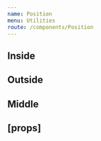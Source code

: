 ```yaml
---
name: Position
menu: Utilities
route: /components/Position
---
```



<PageTitle title="Position" src="components/Position" />

## Inside

<Playground>
  <div style={{ position: 'relative', width: '40px', height: '40px', backgroundColor: themes.light['color-BG50'] }}>
    <Position location="center" raised>
      <div style={{ width: '8px', height: '8px', backgroundColor: '#000', borderRadius: '100%' }} />
    </Position>
    <Position variant="inside" location="bottom-left">
      <div style={{ width: '8px', height: '8px', backgroundColor: '#000', borderRadius: '100%' }} />
    </Position>
    <Position variant="inside" location="bottom-center">
      <div style={{ width: '8px', height: '8px', backgroundColor: '#000', borderRadius: '100%' }} />
    </Position>
    <Position variant="inside" location="bottom-right">
      <div style={{ width: '8px', height: '8px', backgroundColor: '#000', borderRadius: '100%' }} />
    </Position>
    <Position variant="inside" location="top-left">
      <div style={{ width: '8px', height: '8px', backgroundColor: '#000', borderRadius: '100%' }} />
    </Position>
    <Position variant="inside" location="top-center">
      <div style={{ width: '8px', height: '8px', backgroundColor: '#000', borderRadius: '100%' }} />
    </Position>
    <Position variant="inside" location="top-right">
      <div style={{ width: '8px', height: '8px', backgroundColor: '#000', borderRadius: '100%' }} />
    </Position>
    <Position variant="inside" location="left-center">
      <div style={{ width: '8px', height: '8px', backgroundColor: '#000', borderRadius: '100%' }} />
    </Position>
    <Position variant="inside" location="right-center">
      <div style={{ width: '8px', height: '8px', backgroundColor: '#000', borderRadius: '100%' }} />
    </Position>
    <Position location="center">
      <div style={{ width: '20px', height: '20px', backgroundColor: '#fff' }} />
    </Position>
  </div>
</Playground>

## Outside

<Playground>
  <div style={{ position: 'relative', width: '40px', height: '40px', backgroundColor: themes.light['color-BG50'] }}>
    <Position location="center" raised>
      <div style={{ width: '8px', height: '8px', backgroundColor: '#000', borderRadius: '100%' }} />
    </Position>
    <Position variant="outside" location="bottom-left">
      <div style={{ width: '8px', height: '8px', backgroundColor: '#000', borderRadius: '100%' }} />
    </Position>
    <Position variant="outside" location="bottom-center">
      <div style={{ width: '8px', height: '8px', backgroundColor: '#000', borderRadius: '100%' }} />
    </Position>
    <Position variant="outside" location="bottom-right">
      <div style={{ width: '8px', height: '8px', backgroundColor: '#000', borderRadius: '100%' }} />
    </Position>
    <Position variant="outside" location="top-left">
      <div style={{ width: '8px', height: '8px', backgroundColor: '#000', borderRadius: '100%' }} />
    </Position>
    <Position variant="outside" location="top-center">
      <div style={{ width: '8px', height: '8px', backgroundColor: '#000', borderRadius: '100%' }} />
    </Position>
    <Position variant="outside" location="top-right">
      <div style={{ width: '8px', height: '8px', backgroundColor: '#000', borderRadius: '100%' }} />
    </Position>
    <Position variant="outside" location="left-center">
      <div style={{ width: '8px', height: '8px', backgroundColor: '#000', borderRadius: '100%' }} />
    </Position>
    <Position variant="outside" location="right-center">
      <div style={{ width: '8px', height: '8px', backgroundColor: '#000', borderRadius: '100%' }} />
    </Position>
    <Position location="center">
      <div style={{ width: '20px', height: '20px', backgroundColor: '#fff' }} />
    </Position>
  </div>
</Playground>

## Middle

<Playground>
  <div style={{ position: 'relative', width: '40px', height: '40px', backgroundColor: themes.light['color-BG50'] }}>
    <Position location="center" raised>
      <div style={{ width: '8px', height: '8px', backgroundColor: '#000', borderRadius: '100%' }} />
    </Position>
    <Position variant="middle" location="bottom-left">
      <div style={{ width: '8px', height: '8px', backgroundColor: '#000', borderRadius: '100%' }} />
    </Position>
    <Position variant="middle" location="bottom-center">
      <div style={{ width: '8px', height: '8px', backgroundColor: '#000', borderRadius: '100%' }} />
    </Position>
    <Position variant="middle" location="bottom-right">
      <div style={{ width: '8px', height: '8px', backgroundColor: '#000', borderRadius: '100%' }} />
    </Position>
    <Position variant="middle" location="top-left">
      <div style={{ width: '8px', height: '8px', backgroundColor: '#000', borderRadius: '100%' }} />
    </Position>
    <Position variant="middle" location="top-center">
      <div style={{ width: '8px', height: '8px', backgroundColor: '#000', borderRadius: '100%' }} />
    </Position>
    <Position variant="middle" location="top-right">
      <div style={{ width: '8px', height: '8px', backgroundColor: '#000', borderRadius: '100%' }} />
    </Position>
    <Position variant="middle" location="left-center">
      <div style={{ width: '8px', height: '8px', backgroundColor: '#000', borderRadius: '100%' }} />
    </Position>
    <Position variant="middle" location="right-center">
      <div style={{ width: '8px', height: '8px', backgroundColor: '#000', borderRadius: '100%' }} />
    </Position>
    <Position location="center">
      <div style={{ width: '20px', height: '20px', backgroundColor: '#fff' }} />
    </Position>
  </div>
</Playground>

## [props]

<Props of={Position} />
